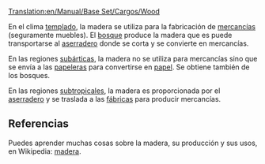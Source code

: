 [[Translation:en/Manual/Base Set/Cargos/Wood]]

{{es/Carga| carga  = Madera
| imagen = en/Wood.png
| producida = [[es/Manual/Base Set/Industries/Bosque|Bosque]] (climas templado, subártico), <br/>[[es/Manual/Base Set/Industries/Aserradero|Aserradero]] (clima subtropical)
| aceptada  = [[es/Manual/Base Set/Industries/Aserradero|Aserradero]] (clima templado), <br/>[[es/Manual/Base Set/Industries/Papelera|papelera]] (clima subártico), <br/>[[es/Manual/Base Set/Industries/Fábrica|Fábrica]] (clima subtropical)
}}
En el clima [[es/Manual/Clima|templado]], la madera se utiliza para la fabricación de [[es/Manual/Base Set/Cargos/Mercancías|mercancías]] (seguramente muebles). El [[es/Manual/Base Set/Industries/Bosque|bosque]] produce la madera que es puede transportarse al [[es/Manual/Base Set/Industries/Aserradero|aserradero]] donde se corta y se convierte en mercancías.

En las regiones [[es/Manual/Clima|subárticas]], la madera no se utiliza para mercancías sino que se envía a las [[es/Manual/Base Set/Industries/Papelera|papeleras]] para convertirse en [[es/Manual/Base Set/Cargos/Papel|papel]]. Se obtiene también de los bosques.

En las regiones [[es/Manual/Clima|subtropicales]], la madera es proporcionada por el [[es/Manual/Base Set/Industries/Aserradero|aserradero]] y se traslada a las [[es/Manual/Base Set/Industries/Fábrica|fábricas]] para producir mercancías.

==Referencias==
Puedes aprender muchas cosas sobre la madera, su producción y sus usos, en Wikipedia: [https://www.wikipedia.org/wiki/es:madera madera].